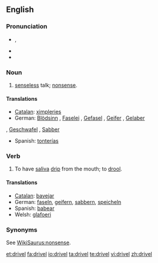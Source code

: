 ==English==

===Pronunciation===
* {{a|UK}} {{IPA|/dɹɪv.əl/}}, {{SAMPA|/drIv.@l/}}
* {{audio|en-us-drivel.ogg|Audio (US)}}
* {{rhymes|ɪvəl}}

===Noun===
{{en-noun|-}}

# [[senseless]] talk; [[nonsense]].

====Translations====
{{rfc-tsort|unknown line format:  n ,  Geschwafel   n ,  Sabber   m }}
{{trans-top|senseless talk}}
* [[Catalan]]: [[ximpleries]] {{f|p}}
* German: [[Blödsinn]] {{m}}, [[Faselei]] {{f}}, [[Gefasel]] {{n}}, [[Geifer]] {{m}}, [[Gelaber]]
{{trans-mid}}
{{n}}, [[Geschwafel]] {{n}}, [[Sabber]] {{m}}
* Spanish: [[tonterías]] {{f|p}}
{{trans-bottom}}

===Verb===
{{en-verb}}

# To have [[saliva]] [[drip]] from the mouth; to [[drool]].

====Translations====
* [[Catalan]]: [[bavejar]]
* German: [[faseln]], [[geifern]], [[sabbern]], [[speicheln]]
* Spanish: [[babear]]
* Welsh: [[glafoeri]]

===Synonyms===
See [[WikiSaurus:nonsense]].

[[et:drivel]]
[[fa:drivel]]
[[io:drivel]]
[[ta:drivel]]
[[te:drivel]]
[[vi:drivel]]
[[zh:drivel]]